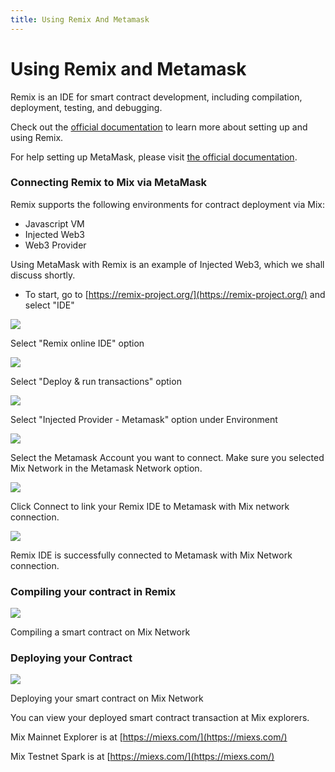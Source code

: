 ```yaml
---
title: Using Remix And Metamask
---
```

# Using Remix and Metamask

Remix is an IDE for smart contract development, including compilation, deployment, testing, and debugging.

Check out the [official documentation](https://remix-ide.readthedocs.io/en/latest/) to learn more about setting up and using Remix.

For help setting up MetaMask, please visit [the official documentation](https://metamask.zendesk.com/hc/en-us).

### Connecting Remix to Mix via MetaMask <a href="#connecting-remix-to-gnosis-via-metamask" id="connecting-remix-to-gnosis-via-metamask"></a>

Remix supports the following environments for contract deployment via Mix:

* Javascript VM
* Injected Web3
* Web3 Provider

Using MetaMask with Remix is an example of Injected Web3, which we shall discuss shortly.

* To start, go to [https://remix-project.org/](https://remix-project.org/) and select "IDE"




![](//img/remix-online-ide.png)
<p>Select "Remix online IDE" option</p>

![](/img/image(31).png)
<p>Select "Deploy &#x26; run transactions" option</p>

![](/img/image(12).png)<p>Select "Injected Provider - Metamask" option under Environment</p>

![](/img/image(21).png)
<p>Select the Metamask Account you want to connect. Make sure you selected Mix Network in the Metamask Network option.</p>

![](/img/image(26).png)
<p>Click Connect to link your Remix IDE to Metamask with Mix network connection.</p>

![](/img/connected-remix.png)
<p>Remix IDE is successfully connected to Metamask with Mix Network connection.</p>

### Compiling your contract in Remix <a href="#compiling-your-contract-in-remix" id="compiling-your-contract-in-remix"></a>

![](/img/image(13).png)
<p>Compiling a smart contract on Mix Network</p>

### Deploying your Contract <a href="#deploying-your-contract" id="deploying-your-contract"></a>

![](/img/image.png)<p>Deploying your smart contract on Mix Network</p>

You can view your deployed smart contract transaction at Mix explorers.

Mix Mainnet Explorer is at [https://miexs.com/](https://miexs.com/)

Mix Testnet Spark is at [https://miexs.com/](https://miexs.com/)
